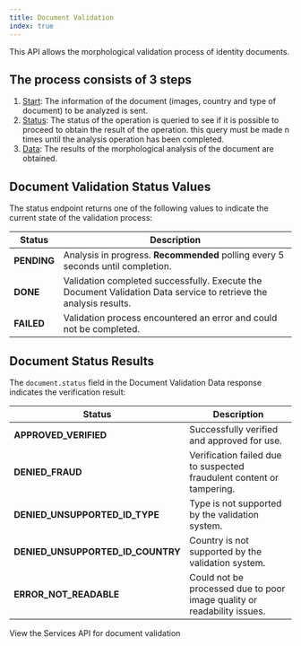 ```yaml
---
title: Document Validation
index: true
---
```


This API allows the morphological validation process of identity documents.

## The process consists of 3 steps

1. [Start](/docs/services/morphology/documentValidationStart): The information of the document (images, country and type of document) to be analyzed is sent.
2. [Status](/docs/services/morphology/documentValidationStatus): The status of the operation is queried to see if it is possible to proceed to obtain the result of the operation. this query must be made n times until the analysis operation has been completed.
3. [Data](/docs/services/morphology/documentValidationData): The results of the morphological analysis of the document are obtained.

## Document Validation Status Values

The status endpoint returns one of the following values to indicate the current state of the validation process:

| Status | Description |
|---|---|
| **PENDING** | Analysis in progress. **Recommended** polling every 5 seconds until completion. |
| **DONE** | Validation completed successfully. Execute the Document Validation Data service to retrieve the analysis results. |
| **FAILED** | Validation process encountered an error and could not be completed. |

## Document Status Results

The `document.status` field in the Document Validation Data response indicates the verification result:

| Status | Description |
|---|---|
| **APPROVED_VERIFIED** | Successfully verified and approved for use. |
| **DENIED_FRAUD** | Verification failed due to suspected fraudulent content or tampering. |
| **DENIED_UNSUPPORTED_ID_TYPE** | Type is not supported by the validation system. |
| **DENIED_UNSUPPORTED_ID_COUNTRY** | Country is not supported by the validation system. |
| **ERROR_NOT_READABLE** | Could not be processed due to poor image quality or readability issues. |

View the Services API for document validation


